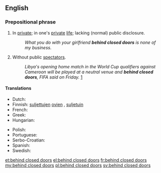 ==English==

===Prepositional phrase===
{{en-PP|[[behind]] [[closed]] [[doors]]}}

# {{idiomatic}} In [[private]]; in one's [[private]] [[life]]; lacking (normal) public disclosure.
#: ''What you do with your girlfriend '''behind closed doors''' is none of my business.''
# {{idiomatic|sports}} Without public [[spectators]].
#: ''Libya's opening home match in the World Cup qualifiers against Cameroon will be played at a neutral venue and '''behind closed doors''', FIFA said on Friday.'' [http://in.reuters.com/article/2012/04/20/soccer-world-libya-idINDEE83J07G20120420]

====Translations====
{{trans-top|in private}}
* Dutch: {{t-|nl|achter gesloten deuren}}
* Finnish: [[suljettu#Finnish|suljettujen]] [[ovi#Finnish|ovien]] {{t+|fi|takana}}, [[suljettu#Finnish|suljetuin]] {{t+|fi|ovi|alt=ovin}}
* French: {{t+|fr|à huis clos}}
* Greek: {{t+|el|κεκλεισμένων των θυρών|tr=keklisménon ton thirón}}
* Hungarian: {{t-|hu|zárt ajtók mögött}}
{{trans-mid}}
* Polish: {{t-|pl|za zamkniętymi drzwiami}}
* Portuguese: {{t-|pt|entre quatro paredes}}
* Serbo-Croatian: {{t-|sh|iza zatvorenih vrata}}
* Spanish: {{t-|es|a puerta cerrada}}
* Swedish: {{t+|sv|bakom lyckta dörrar}}
{{trans-bottom}}

[[et:behind closed doors]]
[[el:behind closed doors]]
[[fr:behind closed doors]]
[[my:behind closed doors]]
[[pl:behind closed doors]]
[[sv:behind closed doors]]